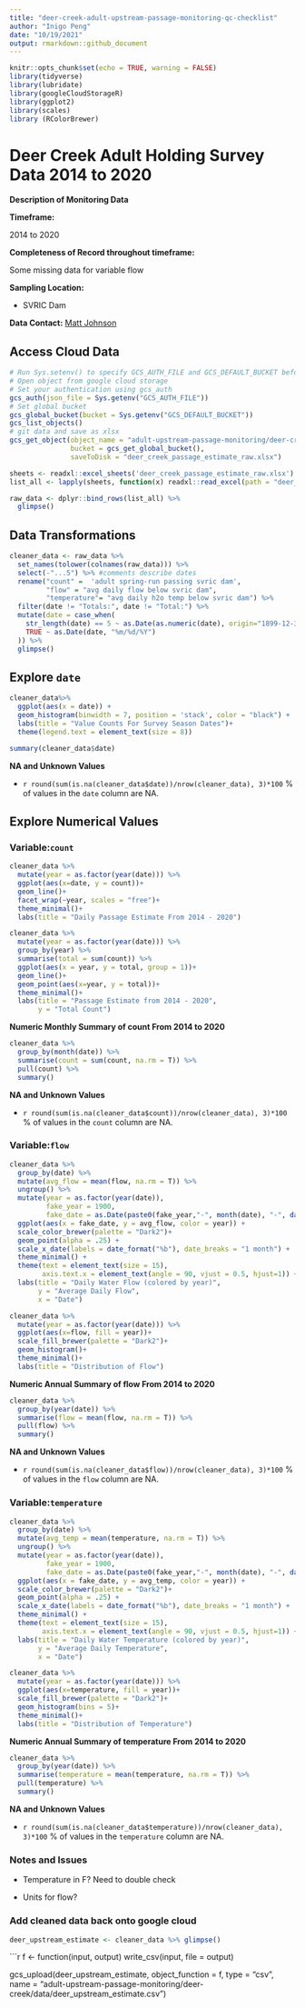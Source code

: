 ```yaml
---
title: "deer-creek-adult-upstream-passage-monitoring-qc-checklist"
author: "Inigo Peng"
date: "10/19/2021"
output: rmarkdown::github_document
---
```

```r
knitr::opts_chunk$set(echo = TRUE, warning = FALSE)
library(tidyverse)
library(lubridate)
library(googleCloudStorageR)
library(ggplot2)
library(scales)
library (RColorBrewer)
```

# Deer Creek Adult Holding Survey Data 2014 to 2020 

**Description of Monitoring Data**

**Timeframe:** 

2014 to 2020

**Completeness of Record throughout timeframe:**

Some missing data for variable flow

**Sampling Location:** 

* SVRIC Dam   


**Data Contact:** [Matt Johnson](mailto:Matt.Johnson@wildlife.ca.gov)

## Access Cloud Data

```r
# Run Sys.setenv() to specify GCS_AUTH_FILE and GCS_DEFAULT_BUCKET before running
# Open object from google cloud storage
# Set your authentication using gcs_auth
gcs_auth(json_file = Sys.getenv("GCS_AUTH_FILE"))
# Set global bucket 
gcs_global_bucket(bucket = Sys.getenv("GCS_DEFAULT_BUCKET"))
gcs_list_objects()
# git data and save as xlsx
gcs_get_object(object_name = "adult-upstream-passage-monitoring/deer-creek/data-raw/Deer Creek SRCS Daily Video Passage Estimates 2014-2020.xlsx",
               bucket = gcs_get_global_bucket(),
               saveToDisk = "deer_creek_passage_estimate_raw.xlsx")
```


```r
sheets <- readxl::excel_sheets('deer_creek_passage_estimate_raw.xlsx')
list_all <- lapply(sheets, function(x) readxl::read_excel(path = "deer_creek_passage_estimate_raw.xlsx", sheet = x, col_types = c("text", "numeric", "numeric", "numeric", "text")))

raw_data <- dplyr::bind_rows(list_all) %>% 
  glimpse()
```

## Data Transformations

```r
cleaner_data <- raw_data %>% 
  set_names(tolower(colnames(raw_data))) %>% 
  select(-"...5") %>% #comments describe dates
  rename("count" =  'adult spring-run passing svric dam',
         "flow" = "avg daily flow below svric dam",
         "temperature"= "avg daily h2o temp below svric dam") %>% 
  filter(date != "Totals:", date != "Total:") %>%
  mutate(date = case_when(
    str_length(date) == 5 ~ as.Date(as.numeric(date), origin="1899-12-30"),
    TRUE ~ as.Date(date, "%m/%d/%Y")
  )) %>% 
  glimpse()
```

## Explore `date`
```r
cleaner_data%>%
  ggplot(aes(x = date)) +
  geom_histogram(binwidth = 7, position = 'stack', color = "black") +
  labs(title = "Value Counts For Survey Season Dates")+
  theme(legend.text = element_text(size = 8))
```

```r
summary(cleaner_data$date)
```

**NA and Unknown Values**  

*  `r round(sum(is.na(cleaner_data$date))/nrow(cleaner_data), 3)*100` % of values in the `date` column are NA.

## Explore Numerical Values

### Variable:`count` 
```r
cleaner_data %>% 
  mutate(year = as.factor(year(date))) %>% 
  ggplot(aes(x=date, y = count))+
  geom_line()+
  facet_wrap(~year, scales = "free")+
  theme_minimal()+
  labs(title = "Daily Passage Estimate From 2014 - 2020")
```


```r
cleaner_data %>% 
  mutate(year = as.factor(year(date))) %>% 
  group_by(year) %>% 
  summarise(total = sum(count)) %>%
  ggplot(aes(x = year, y = total, group = 1))+
  geom_line()+
  geom_point(aes(x=year, y = total))+
  theme_minimal()+
  labs(title = "Passage Estimate from 2014 - 2020",
       y = "Total Count")
```

**Numeric Monthly Summary of count From 2014 to 2020**
```r
cleaner_data %>%
  group_by(month(date)) %>%
  summarise(count = sum(count, na.rm = T)) %>%
  pull(count) %>%
  summary()
```

**NA and Unknown Values**  

*  `r round(sum(is.na(cleaner_data$count))/nrow(cleaner_data), 3)*100` % of values in the `count` column are NA.

### Variable:`flow`

```r
cleaner_data %>% 
  group_by(date) %>%
  mutate(avg_flow = mean(flow, na.rm = T)) %>%
  ungroup() %>% 
  mutate(year = as.factor(year(date)),
         fake_year = 1900,
         fake_date = as.Date(paste0(fake_year,"-", month(date), "-", day(date)))) %>% 
  ggplot(aes(x = fake_date, y = avg_flow, color = year)) + 
  scale_color_brewer(palette = "Dark2")+
  geom_point(alpha = .25) + 
  scale_x_date(labels = date_format("%b"), date_breaks = "1 month") + 
  theme_minimal() + 
  theme(text = element_text(size = 15),
        axis.text.x = element_text(angle = 90, vjust = 0.5, hjust=1)) + 
  labs(title = "Daily Water Flow (colored by year)",
       y = "Average Daily Flow", 
       x = "Date")  
```
```r
cleaner_data %>% 
  mutate(year = as.factor(year(date))) %>% 
  ggplot(aes(x=flow, fill = year))+
  scale_fill_brewer(palette = "Dark2")+
  geom_histogram()+
  theme_minimal()+
  labs(title = "Distribution of Flow")
```

**Numeric Annual Summary of flow From 2014 to 2020**
```r
cleaner_data %>%
  group_by(year(date)) %>%
  summarise(flow = mean(flow, na.rm = T)) %>%
  pull(flow) %>%
  summary()
```

**NA and Unknown Values**  

*  `r round(sum(is.na(cleaner_data$flow))/nrow(cleaner_data), 3)*100` % of values in the `flow` column are NA.

### Variable:`temperature`

```r
cleaner_data %>% 
  group_by(date) %>%
  mutate(avg_temp = mean(temperature, na.rm = T)) %>%
  ungroup() %>% 
  mutate(year = as.factor(year(date)),
         fake_year = 1900,
         fake_date = as.Date(paste0(fake_year,"-", month(date), "-", day(date)))) %>% 
  ggplot(aes(x = fake_date, y = avg_temp, color = year)) + 
  scale_color_brewer(palette = "Dark2")+
  geom_point(alpha = .25) + 
  scale_x_date(labels = date_format("%b"), date_breaks = "1 month") + 
  theme_minimal() + 
  theme(text = element_text(size = 15),
        axis.text.x = element_text(angle = 90, vjust = 0.5, hjust=1)) + 
  labs(title = "Daily Water Temperature (colored by year)",
       y = "Average Daily Temperature", 
       x = "Date")  
```

```r
cleaner_data %>% 
  mutate(year = as.factor(year(date))) %>% 
  ggplot(aes(x=temperature, fill = year))+
  scale_fill_brewer(palette = "Dark2")+
  geom_histogram(bins = 5)+
  theme_minimal()+
  labs(title = "Distribution of Temperature")
```

**Numeric Annual Summary of temperature From 2014 to 2020**
```r
cleaner_data %>%
  group_by(year(date)) %>%
  summarise(temperature = mean(temperature, na.rm = T)) %>%
  pull(temperature) %>%
  summary()
```

**NA and Unknown Values**  

*  `r round(sum(is.na(cleaner_data$temperature))/nrow(cleaner_data), 3)*100` % of values in the `temperature` column are NA.

### Notes and Issues

* Temperature in F? Need to double check

* Units for flow?

### Add cleaned data back onto google cloud
```r
deer_upstream_estimate <- cleaner_data %>% glimpse()
```

```r
f <- function(input, output) write_csv(input, file = output)

gcs_upload(deer_upstream_estimate,
           object_function = f,
           type = "csv",
           name = "adult-upstream-passage-monitoring/deer-creek/data/deer_upstream_estimate.csv")
